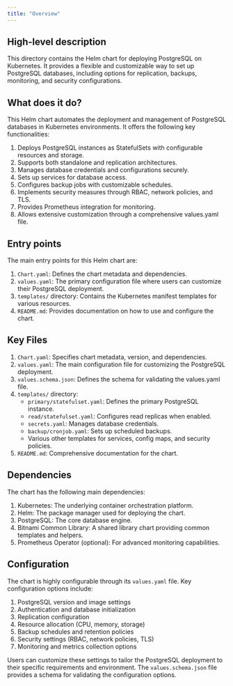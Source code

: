 ```yaml
---
title: "Overview"
---
```


## High-level description
This directory contains the Helm chart for deploying PostgreSQL on Kubernetes. It provides a flexible and customizable way to set up PostgreSQL databases, including options for replication, backups, monitoring, and security configurations.

## What does it do?
This Helm chart automates the deployment and management of PostgreSQL databases in Kubernetes environments. It offers the following key functionalities:

1. Deploys PostgreSQL instances as StatefulSets with configurable resources and storage.
2. Supports both standalone and replication architectures.
3. Manages database credentials and configurations securely.
4. Sets up services for database access.
5. Configures backup jobs with customizable schedules.
6. Implements security measures through RBAC, network policies, and TLS.
7. Provides Prometheus integration for monitoring.
8. Allows extensive customization through a comprehensive values.yaml file.

## Entry points
The main entry points for this Helm chart are:

1. `Chart.yaml`: Defines the chart metadata and dependencies.
2. `values.yaml`: The primary configuration file where users can customize their PostgreSQL deployment.
3. `templates/` directory: Contains the Kubernetes manifest templates for various resources.
4. `README.md`: Provides documentation on how to use and configure the chart.

## Key Files
1. `Chart.yaml`: Specifies chart metadata, version, and dependencies.
2. `values.yaml`: The main configuration file for customizing the PostgreSQL deployment.
3. `values.schema.json`: Defines the schema for validating the values.yaml file.
4. `templates/` directory:
   - `primary/statefulset.yaml`: Defines the primary PostgreSQL instance.
   - `read/statefulset.yaml`: Configures read replicas when enabled.
   - `secrets.yaml`: Manages database credentials.
   - `backup/cronjob.yaml`: Sets up scheduled backups.
   - Various other templates for services, config maps, and security policies.
5. `README.md`: Comprehensive documentation for the chart.

## Dependencies
The chart has the following main dependencies:

1. Kubernetes: The underlying container orchestration platform.
2. Helm: The package manager used for deploying the chart.
3. PostgreSQL: The core database engine.
4. Bitnami Common Library: A shared library chart providing common templates and helpers.
5. Prometheus Operator (optional): For advanced monitoring capabilities.

## Configuration
The chart is highly configurable through its `values.yaml` file. Key configuration options include:

1. PostgreSQL version and image settings
2. Authentication and database initialization
3. Replication configuration
4. Resource allocation (CPU, memory, storage)
5. Backup schedules and retention policies
6. Security settings (RBAC, network policies, TLS)
7. Monitoring and metrics collection options

Users can customize these settings to tailor the PostgreSQL deployment to their specific requirements and environment. The `values.schema.json` file provides a schema for validating the configuration options.
